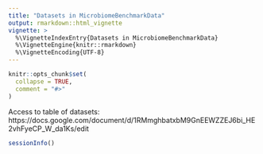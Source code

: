 ```yaml
---
title: "Datasets in MicrobiomeBenchmarkData"
output: rmarkdown::html_vignette
vignette: >
  %\VignetteIndexEntry{Datasets in MicrobiomeBenchmarkData}
  %\VignetteEngine{knitr::rmarkdown}
  %\VignetteEncoding{UTF-8}
---
```


```r
knitr::opts_chunk$set(
  collapse = TRUE,
  comment = "#>"
)
```


Access to table of datasets: https://docs.google.com/document/d/1RMmghbatxbM9GnEEWZZEJ6bi_HE2vhFyeCP_W_da1Ks/edit


```r
sessionInfo()
```
